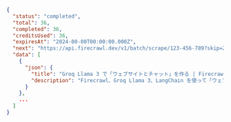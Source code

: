 ```json 完了
{
  "status": "completed",
  "total": 36,
  "completed": 36,
  "creditsUsed": 36,
  "expiresAt": "2024-00-00T00:00:00.000Z",
  "next": "https://api.firecrawl.dev/v1/batch/scrape/123-456-789?skip=26",
  "data": [
    {
      "json": {
        "title": "Groq Llama 3 で「ウェブサイトとチャット」を作る | Firecrawl",
        "description": "Firecrawl、Groq Llama 3、LangChain を使って「ウェブサイトとチャット」ボットを作る方法を解説します。"
      }
    },
    ...
  ]
}
```
